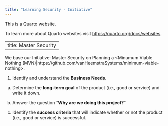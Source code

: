 ```yaml
---
title: "Learning Security - Initiative"
---
```


This is a Quarto website.

To learn more about Quarto websites visit <https://quarto.org/docs/websites>.

---
title: Master Security
---

We base our Initiative: Master Security on Planning a <Minumum Viable Nothing (MVN)|https://github.com/vanHeemstraSystems/minimum-viable-nothing>.

1. Identify and understand the **Business Needs**.

a) Determine the **long-term goal** of the product (i.e., good or service) and write it down.

b) Answer the question "**Why are we doing this project?**"

c) Identify the **success criteria** that will indicate whether or not the product (i.e., good or service) is successful.
